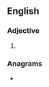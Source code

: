 ==English==

===Adjective===
{{head|en|adjective comparative form}}

# {{en-comparative of|dumpy}}

===Anagrams===
* {{anagrams|en|a=deimpru|impured|umpired}}
